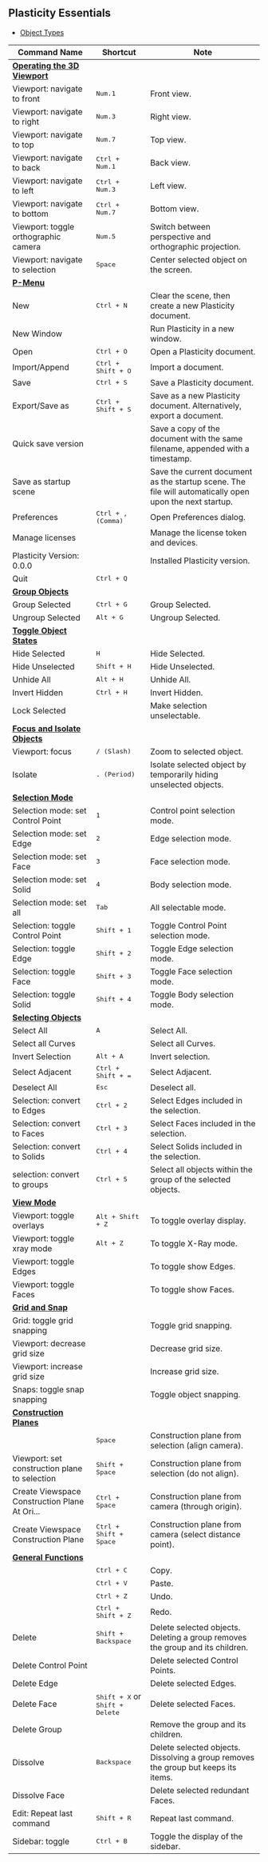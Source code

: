 ## Plasticity Essentials

- [Object Types](./plasticity-essentials/object-types)

| Command Name                                                                       | Shortcut                                          | Note                                                                                                    |
| ---------------------------------------------------------------------------------- | ------------------------------------------------- | ------------------------------------------------------------------------------------------------------- |
| [**Operating the 3D Viewport**](./plasticity-essentials/operating-the-3d-viewport) |                                                   |                                                                                                         |
| Viewport: navigate to front                                                        | <kbd>Num.1</kbd>                                  | Front view.                                                                                             |
| Viewport: navigate to right                                                        | <kbd>Num.3</kbd>                                  | Right view.                                                                                             |
| Viewport: navigate to top                                                          | <kbd>Num.7</kbd>                                  | Top view.                                                                                               |
| Viewport: navigate to back                                                         | <kbd>Ctrl + Num.1</kbd>                           | Back view.                                                                                              |
| Viewport: navigate to left                                                         | <kbd>Ctrl + Num.3</kbd>                           | Left view.                                                                                              |
| Viewport: navigate to bottom                                                       | <kbd>Ctrl + Num.7</kbd>                           | Bottom view.                                                                                            |
| Viewport: toggle orthographic camera                                               | <kbd>Num.5</kbd>                                  | Switch between perspective and orthographic projection.                                                 |
| Viewport: navigate to selection                                                    | <kbd>Space</kbd>                                  | Center selected object on the screen.                                                                   |
| [**P-Menu**](./plasticity-essentials/file-menu)                                    |                                                   |                                                                                                         |
| New                                                                                | <kbd>Ctrl + N</kbd>                               | Clear the scene, then create a new Plasticity document.                                                 |
| New Window                                                                         |                                                   | Run Plasticity in a new window.                                                                         |
| Open                                                                               | <kbd>Ctrl + O</kbd>                               | Open a Plasticity document.                                                                             |
| Import/Append                                                                      | <kbd>Ctrl + Shift + O</kbd>                       | Import a document.                                                                                      |
| Save                                                                               | <kbd>Ctrl + S</kbd>                               | Save a Plasticity document.                                                                             |
| Export/Save as                                                                     | <kbd>Ctrl + Shift + S</kbd>                       | Save as a new Plasticity document. Alternatively, export a document.                                    |
| Quick save version                                                                 |                                                   | Save a copy of the document with the same filename, appended with a timestamp.                          |
| Save as startup scene                                                              |                                                   | Save the current document as the startup scene. The file will automatically open upon the next startup. |
| Preferences                                                                        | <kbd>Ctrl + , (Comma)</kbd>                       | Open Preferences dialog.                                                                                |
| Manage licenses                                                                    |                                                   | Manage the license token and devices.                                                                   |
| Plasticity Version: 0.0.0                                                          |                                                   | Installed Plasticity version.                                                                           |
| Quit                                                                               | <kbd>Ctrl + Q</kbd>                               |                                                                                                         |
| [**Group Objects**](./plasticity-essentials/group-objects)                         |                                                   |                                                                                                         |
| Group Selected                                                                     | <kbd>Ctrl + G</kbd>                               | Group Selected.                                                                                         |
| Ungroup Selected                                                                   | <kbd>Alt + G</kbd>                                | Ungroup Selected.                                                                                       |
| [**Toggle Object States**](./plasticity-essentials/toggle-object-states)           |                                                   |                                                                                                         |
| Hide Selected                                                                      | <kbd>H</kbd>                                      | Hide Selected.                                                                                          |
| Hide Unselected                                                                    | <kbd>Shift + H</kbd>                              | Hide Unselected.                                                                                        |
| Unhide All                                                                         | <kbd>Alt + H</kbd>                                | Unhide All.                                                                                             |
| Invert Hidden                                                                      | <kbd>Ctrl + H</kbd>                               | Invert Hidden.                                                                                          |
| Lock Selected                                                                      |                                                   | Make selection unselectable.                                                                            |
| [**Focus and Isolate Objects**](./plasticity-essentials/focus-and-isolate-objects) |                                                   |                                                                                                         |
| Viewport: focus                                                                    | <kbd>/ (Slash)</kbd>                              | Zoom to selected object.                                                                                |
| Isolate                                                                            | <kbd>. (Period)</kbd>                             | Isolate selected object by temporarily hiding unselected objects.                                       |
| [**Selection Mode**](./plasticity-essentials/selection-mode)                       |                                                   |                                                                                                         |
| Selection mode: set Control Point                                                  | <kbd>1</kbd>                                      | Control point selection mode.                                                                           |
| Selection mode: set Edge                                                           | <kbd>2</kbd>                                      | Edge selection mode.                                                                                    |
| Selection mode: set Face                                                           | <kbd>3</kbd>                                      | Face selection mode.                                                                                    |
| Selection mode: set Solid                                                          | <kbd>4</kbd>                                      | Body selection mode.                                                                                    |
| Selection mode: set all                                                            | <kbd>Tab</kbd>                                    | All selectable mode.                                                                                    |
| Selection: toggle Control Point                                                    | <kbd>Shift + 1</kbd>                              | Toggle Control Point selection mode.                                                                    |
| Selection: toggle Edge                                                             | <kbd>Shift + 2</kbd>                              | Toggle Edge selection mode.                                                                             |
| Selection: toggle Face                                                             | <kbd>Shift + 3</kbd>                              | Toggle Face selection mode.                                                                             |
| Selection: toggle Solid                                                            | <kbd>Shift + 4</kbd>                              | Toggle Body selection mode.                                                                             |
| [**Selecting Objects**](./plasticity-essentials/selecting-objects)                 |                                                   |                                                                                                         |
| Select All                                                                         | <kbd>A</kbd>                                      | Select All.                                                                                             |
| Select all Curves                                                                  |                                                   | Select all Curves.                                                                                      |
| Invert Selection                                                                   | <kbd>Alt + A</kbd>                                | Invert selection.                                                                                       |
| Select Adjacent                                                                    | <kbd>Ctrl + Shift + =</kbd>                       | Select Adjacent.                                                                                        |
| Deselect All                                                                       | <kbd>Esc</kbd>                                    | Deselect all.                                                                                           |
| Selection: convert to Edges                                                        | <kbd>Ctrl + 2</kbd>                               | Select Edges included in the selection.                                                                  |
| Selection: convert to Faces                                                        | <kbd>Ctrl + 3</kbd>                               | Select Faces included in the selection.                                                                  |
| Selection: convert to Solids                                                       | <kbd>Ctrl + 4</kbd>                               | Select Solids included in the selection.                                                                 |
| selection: convert to groups                                                       | <kbd>Ctrl + 5</kbd>                               | Select all objects within the group of the selected objects.                                             |
| [**View Mode**](./plasticity-essentials/view-mode)                                 |                                                   |                                                                                                         |
| Viewport: toggle overlays                                                          | <kbd>Alt + Shift + Z</kbd>                        | To toggle overlay display.                                                                               |
| Viewport: toggle xray mode                                                         | <kbd>Alt + Z</kbd>                                | To toggle X-Ray mode.                                                                                    |
| Viewport: toggle Edges                                                             |                                                   | To toggle show Edges.                                                                                    |
| Viewport: toggle Faces                                                             |                                                   | To toggle show Faces.                                                                                    |
| [**Grid and Snap**](./plasticity-essentials/grid-and-snap)                         |                                                   |                                                                                                         |
| Grid: toggle grid snapping                                                         |                                                   | Toggle grid snapping.                                                                                    |
| Viewport: decrease grid size                                                       |                                                   | Decrease grid size.                                                                                      |
| Viewport: increase grid size                                                       |                                                   | Increase grid size.                                                                                      |
| Snaps: toggle snap snapping                                                        |                                                   | Toggle object snapping.                                                                                  |
| [**Construction Planes**](./plasticity-essentials/construction-plane)              |                                                   |                                                                                                         |
|                                                                                    | <kbd>Space</kbd>                                  | Construction plane from selection (align camera).                                                        |
| Viewport: set construction plane to selection                                      | <kbd>Shift + Space</kbd>                          | Construction plane from selection (do not align).                                                        |
| Create Viewspace Construction Plane At Ori...                                      | <kbd>Ctrl + Space</kbd>                           | Construction plane from camera (through origin).                                                         |
| Create Viewspace Construction Plane                                                | <kbd>Ctrl + Shift + Space</kbd>                   | Construction plane from camera (select distance point).                                                  |
| [**General Functions**](./plasticity-essentials/general)                           |                                                   |                                                                                                         |
|                                                                                    | <kbd>Ctrl + C</kbd>                               | Copy.                                                                                                    |
|                                                                                    | <kbd>Ctrl + V</kbd>                               | Paste.                                                                                                   |
|                                                                                    | <kbd>Ctrl + Z</kbd>                               | Undo.                                                                                                    |
|                                                                                    | <kbd>Ctrl + Shift + Z</kbd>                       | Redo.                                                                                                    |
| Delete                                                                             | <kbd>Shift + Backspace</kbd>                      | Delete selected objects. Deleting a group removes the group and its children.                           |
| Delete Control Point                                                               |                                                   | Delete selected Control Points.                                                                         |
| Delete Edge                                                                        |                                                   | Delete selected Edges.                                                                                  |
| Delete Face                                                                        | <kbd>Shift + X</kbd> or <kbd>Shift + Delete</kbd> | Delete selected Faces.                                                                                  |
| Delete Group                                                                       |                                                   | Remove the group and its children.                                                                      |
| Dissolve                                                                           | <kbd>Backspace</kbd>                              | Delete selected objects. Dissolving a group removes the group but keeps its items.                      |
| Dissolve Face                                                                      |                                                   | Delete selected redundant Faces.                                                                        |
| Edit: Repeat last command                                                          | <kbd>Shift + R</kbd>                              | Repeat last command.                                                                                     |
| Sidebar: toggle                                                                    | <kbd>Ctrl + B</kbd>                               | Toggle the display of the sidebar.                                                                      |





